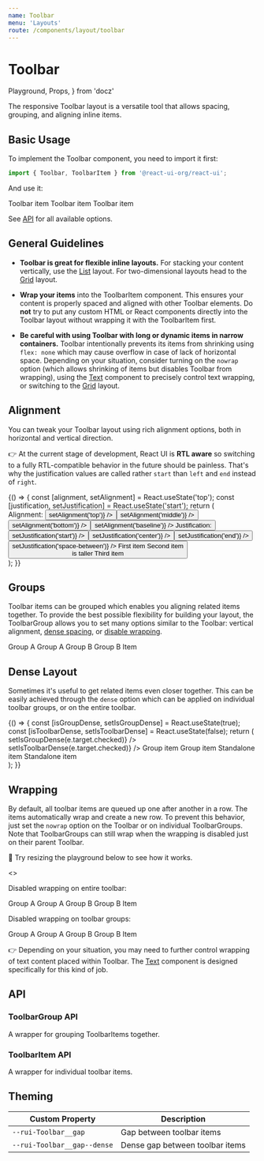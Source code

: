 ```yaml
---
name: Toolbar
menu: 'Layouts'
route: /components/layout/toolbar
---
```


# Toolbar

  Playground,
  Props,
} from 'docz'

The responsive Toolbar layout is a versatile tool that allows spacing, grouping,
and aligning inline items.

## Basic Usage

To implement the Toolbar component, you need to import it first:

```js
import { Toolbar, ToolbarItem } from '@react-ui-org/react-ui';
```

And use it:

<Playground>
  <Toolbar>
    <ToolbarItem>
      <Placeholder bordered>Toolbar item</Placeholder>
    </ToolbarItem>
    <ToolbarItem>
      <Placeholder bordered>Toolbar item</Placeholder>
    </ToolbarItem>
    <ToolbarItem>
      <Placeholder bordered>Toolbar item</Placeholder>
    </ToolbarItem>
  </Toolbar>
</Playground>

See [API](#api) for all available options.

## General Guidelines

- **Toolbar is great for flexible inline layouts.** For stacking your content
  vertically, use the [List][list] layout. For two-dimensional layouts head to
  the [Grid][grid] layout.

- **Wrap your items** into the ToolbarItem component. This ensures your content
  is properly spaced and aligned with other Toolbar elements. Do **not** try to
  put any custom HTML or React components directly into the Toolbar layout
  without wrapping it with the ToolbarItem first.

- **Be careful with using Toolbar with long or dynamic items in narrow
  containers.** Toolbar intentionally prevents its items from shrinking using
  `flex: none` which may cause overflow in case of lack of horizontal space.
  Depending on your situation, consider turning on the `nowrap` option
  (which allows shrinking of items but disables Toolbar from wrapping), using
  the [Text][text] component to precisely control text wrapping, or switching to
  the [Grid][grid] layout.

## Alignment

You can tweak your Toolbar layout using rich alignment options, both in
horizontal and vertical direction.

👉 At the current stage of development, React UI is **RTL aware** so switching
to a fully RTL-compatible behavior in the future should be painless. That's why
the justification values are called rather `start` than `left` and `end` instead
of `right`.

<Playground>
  {() => {
    const [alignment, setAlignment] = React.useState('top');
    const [justification, setJustification] = React.useState('start');
    return (
      <div>
        <Toolbar>
          <ToolbarGroup align="baseline">
            <ToolbarItem>
              <span id="alignment-label">Alignment:</span>
            </ToolbarItem>
            <ToolbarItem>
              <ButtonGroup aria-labelledby="#alignment-label">
                <Button
                  color={alignment === 'top' ? 'dark' : 'primary'}
                  label="top"
                  onClick={() => setAlignment('top')}
                />
                <Button
                  color={alignment === 'middle' ? 'dark' : 'primary'}
                  label="middle"
                  onClick={() => setAlignment('middle')}
                />
                <Button
                  color={alignment === 'bottom' ? 'dark' : 'primary'}
                  label="bottom"
                  onClick={() => setAlignment('bottom')}
                />
                <Button
                  color={alignment === 'baseline' ? 'dark' : 'primary'}
                  label="baseline"
                  onClick={() => setAlignment('baseline')}
                />
              </ButtonGroup>
            </ToolbarItem>
          </ToolbarGroup>
          <ToolbarGroup align="baseline">
            <ToolbarItem>
              <span id="justification-label">Justification:</span>
            </ToolbarItem>
            <ToolbarItem>
              <ButtonGroup aria-labelledby="#justification-label">
                <Button
                  color={justification === 'start' ? 'dark' : 'primary'}
                  label="start"
                  onClick={() => setJustification('start')}
                />
                <Button
                  color={justification === 'center' ? 'dark' : 'primary'}
                  label="center"
                  onClick={() => setJustification('center')}
                />
                <Button
                  color={justification === 'end' ? 'dark' : 'primary'}
                  label="end"
                  onClick={() => setJustification('end')}
                />
                <Button
                  color={justification === 'space-between' ? 'dark' : 'primary'}
                  label="space-between"
                  onClick={() => setJustification('space-between')}
                />
              </ButtonGroup>
            </ToolbarItem>
          </ToolbarGroup>
        </Toolbar>
        <Toolbar align={alignment} justify={justification}>
          <ToolbarItem>
            <Placeholder bordered>First item</Placeholder>
          </ToolbarItem>
          <ToolbarItem>
            <Placeholder bordered>
              Second item<br />
              is taller
            </Placeholder>
          </ToolbarItem>
          <ToolbarItem>
            <Placeholder bordered>Third item</Placeholder>
          </ToolbarItem>
        </Toolbar>
      </div>
    );
  }}
</Playground>

## Groups

Toolbar items can be grouped which enables you aligning related items together.
To provide the best possible flexibility for building your layout, the
ToolbarGroup allows you to set many options similar to the Toolbar: vertical
alignment, [dense spacing](#dense-layout), or [disable wrapping](#wrapping).

<Playground>
  <Toolbar justify="space-between">
    <ToolbarGroup>
      <ToolbarItem>
        <Placeholder bordered>Group A</Placeholder>
      </ToolbarItem>
      <ToolbarItem>
        <Placeholder bordered>Group A</Placeholder>
      </ToolbarItem>
    </ToolbarGroup>
    <ToolbarGroup align="middle">
      <ToolbarItem>
        <Placeholder bordered>Group B</Placeholder>
      </ToolbarItem>
      <ToolbarItem>
        <Placeholder bordered>Group B</Placeholder>
      </ToolbarItem>
    </ToolbarGroup>
    <ToolbarItem>
      <Placeholder bordered>Item</Placeholder>
    </ToolbarItem>
  </Toolbar>
</Playground>

## Dense Layout

Sometimes it's useful to get related items even closer together. This can be
easily achieved through the `dense` option which can be applied on individual
toolbar groups, or on the entire toolbar.

<Playground>
  {() => {
    const [isGroupDense, setIsGroupDense] = React.useState(true);
    const [isToolbarDense, setIsToolbarDense] = React.useState(false);
    return (
      <div>
        <Toolbar>
          <ToolbarItem>
            <CheckboxField
              checked={isGroupDense}
              label="Dense ToolbarGroup"
              onChange={(e) => setIsGroupDense(e.target.checked)}
            />
          </ToolbarItem>
          <ToolbarItem>
            <CheckboxField
              checked={isToolbarDense}
              label="Dense Toolbar"
              onChange={(e) => setIsToolbarDense(e.target.checked)}
            />
          </ToolbarItem>
        </Toolbar>
        <Toolbar dense={isToolbarDense}>
          <ToolbarGroup dense={isGroupDense}>
            <ToolbarItem>
              <Placeholder bordered>Group item</Placeholder>
            </ToolbarItem>
            <ToolbarItem>
              <Placeholder bordered>Group item</Placeholder>
            </ToolbarItem>
          </ToolbarGroup>
          <ToolbarItem>
            <Placeholder bordered>Standalone item</Placeholder>
          </ToolbarItem>
          <ToolbarItem>
            <Placeholder bordered>Standalone item</Placeholder>
          </ToolbarItem>
        </Toolbar>
      </div>
    );
  }}
</Playground>

## Wrapping

By default, all toolbar items are queued up one after another in a row. The
items automatically wrap and create a new row. To prevent this behavior, just
set the `nowrap` option on the Toolbar or on individual ToolbarGroups. Note that
ToolbarGroups can still wrap when the wrapping is disabled just on their parent
Toolbar.

📐 Try resizing the playground below to see how it works.

<Playground>
  <>
    <p>Disabled wrapping on entire toolbar:</p>
    <Toolbar justify="space-between" nowrap>
      <ToolbarGroup>
        <ToolbarItem>
          <Placeholder bordered>Group A</Placeholder>
        </ToolbarItem>
        <ToolbarItem>
          <Placeholder bordered>Group A</Placeholder>
        </ToolbarItem>
      </ToolbarGroup>
      <ToolbarGroup>
        <ToolbarItem>
          <Placeholder bordered>Group B</Placeholder>
        </ToolbarItem>
        <ToolbarItem>
          <Placeholder bordered>Group B</Placeholder>
        </ToolbarItem>
      </ToolbarGroup>
      <ToolbarItem>
        <Placeholder bordered>Item</Placeholder>
      </ToolbarItem>
    </Toolbar>
    <p>Disabled wrapping on toolbar groups:</p>
    <Toolbar justify="space-between">
      <ToolbarGroup nowrap>
        <ToolbarItem>
          <Placeholder bordered>Group A</Placeholder>
        </ToolbarItem>
        <ToolbarItem>
          <Placeholder bordered>Group A</Placeholder>
        </ToolbarItem>
      </ToolbarGroup>
      <ToolbarGroup nowrap>
        <ToolbarItem>
          <Placeholder bordered>Group B</Placeholder>
        </ToolbarItem>
        <ToolbarItem>
          <Placeholder bordered>Group B</Placeholder>
        </ToolbarItem>
      </ToolbarGroup>
      <ToolbarItem>
        <Placeholder bordered>Item</Placeholder>
      </ToolbarItem>
    </Toolbar>
  </>
</Playground>

👉 Depending on your situation, you may need to further control wrapping of text
content placed within Toolbar. The [Text][text] component is designed
specifically for this kind of job.

## API

<Props table of={Toolbar} />

### ToolbarGroup API

A wrapper for grouping ToolbarItems together.

<Props table of={ToolbarGroup} />

### ToolbarItem API

A wrapper for individual toolbar items.

<Props table of={ToolbarItem} />

## Theming

| Custom Property                                      | Description                                                  |
|------------------------------------------------------|--------------------------------------------------------------|
| `--rui-Toolbar__gap`                                 | Gap between toolbar items                                    |
| `--rui-Toolbar__gap--dense`                          | Dense gap between toolbar items                              |

[inline-elements]: https://developer.mozilla.org/en-US/docs/Web/HTML/Inline_elements
[block-elements]: https://developer.mozilla.org/en-US/docs/Web/HTML/Inline_elements
[grid]: /components/layout/grid
[list]: /components/layout/list
[spacing]: /css-helpers/spacing
[text]: /components/ui/text
